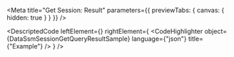 
<Meta title="Get Session: Result" parameters={{ previewTabs: { canvas: { hidden: true } } }} />

<DescriptedCode
  leftElement={<DataSsmSessionGetQueryResultDesc />}
  rightElement={
    <CodeHighlighter
      object={DataSsmSessionGetQueryResultSample}
      language={"json"}
      title={"Example"}
    />
  }
/>
